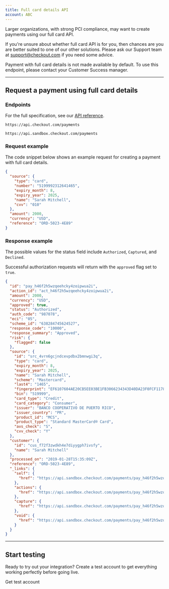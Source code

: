 ```yaml
---
title: Full card details API
account: ABC
---
```


Larger organizations, with strong PCI compliance, may want to create payments using our full card API.

<TipBox variant="note">

If you're unsure about whether full card API is for you, then chances are you are better suited to one of our other solutions. Please ask our Support team at [support@checkout.com](mailto:support@checkout.com) if you need some advice.

</TipBox>

<TipBox variant="info" >

Payment with full card details is not made available by default. To use this endpoint, please contact your Customer Success manager.

</TipBox>

---

## Request a payment using full card details

### Endpoints

For the full specification, see our [API reference](https://api-reference.checkout.com/).

<tabs>
<tab title="Live">
<LineCodeWrapper type="post">

`https://api.checkout.com/payments`

</LineCodeWrapper>
</tab>
<tab title="Sandbox">
<LineCodeWrapper type="post">

`https://api.sandbox.checkout.com/payments`

</LineCodeWrapper>
</tab>
</tabs>

### Request example

The code snippet below shows an example request for creating a payment with full card details.

```json
{
  "source": {
    "type": "card",
    "number": "5199992312641465",
    "expiry_month": 8,
    "expiry_year": 2025,
    "name": "Sarah Mitchell",
    "cvv": "010"
  },
  "amount": 2000,
  "currency": "USD",
  "reference": "ORD-5023-4E89"
}
```

### Response example

The possible values for the status field include `Authorized`, `Captured`, and `Declined`.

<TipBox variant="success" >

Successful authorization requests will return with the `approved` flag set to `true`.

</TipBox>

```json
{
  "id": "pay_h46f2h5wzqeehcky4zoipwua2i",
  "action_id": "act_h46f2h5wzqeehcky4zoipwua2i",
  "amount": 2000,
  "currency": "USD",
  "approved": true,
  "status": "Authorized",
  "auth_code": "987078",
  "eci": "05",
  "scheme_id": "638284745624527",
  "response_code": "10000",
  "response_summary": "Approved",
  "risk": {
    "flagged": false
  },
  "source": {
    "id": "src_4vrn6gcjndcevpdbx2bmnwgi3q",
    "type": "card",
    "expiry_month": 8,
    "expiry_year": 2025,
    "name": "Sarah Mitchell",
    "scheme": "Mastercard",
    "last4": "1465",
    "fingerprint": "EF6107604AE20CB5EE03BE1FB3066234343D40DA23F0FCF1178C74383E55AB09",
    "bin": "519999",
    "card_type": "Credit",
    "card_category": "Consumer",
    "issuer": "BANCO COOPERATIVO DE PUERTO RICO",
    "issuer_country": "PR",
    "product_id": "MCS",
    "product_type": "Standard MasterCard® Card",
    "avs_check": "S",
    "cvv_check": "Y"
  },
  "customer": {
    "id": "cus_f72f3zwdkh4e7diyygph7ivsfy",
    "name": "Sarah Mitchell"
  },
  "processed_on": "2019-01-28T15:35:09Z",
  "reference": "ORD-5023-4E89",
  "_links": {
    "self": {
      "href": "https://api.sandbox.checkout.com/payments/pay_h46f2h5wzqeehcky4zoipwua2i"
    },
    "actions": {
      "href": "https://api.sandbox.checkout.com/payments/pay_h46f2h5wzqeehcky4zoipwua2i/actions"
    },
    "capture": {
      "href": "https://api.sandbox.checkout.com/payments/pay_h46f2h5wzqeehcky4zoipwua2i/captures"
    },
    "void": {
      "href": "https://api.sandbox.checkout.com/payments/pay_h46f2h5wzqeehcky4zoipwua2i/voids"
    }
  }
}
```

---

## Start testing

Ready to try out your integration? Create a test account to get everything working perfectly before going live.

<ButtonLink href="https://www.checkout.com/get-test-account">Get test account</ButtonLink>
